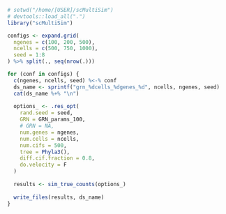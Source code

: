 ```r
# setwd("/home/[USER]/scMultiSim")
# devtools::load_all(".")
library("scMultiSim")
```

```r
configs <- expand.grid(
  ngenes = c(100, 200, 500),
  ncells = c(500, 750, 1000),
  seed = 1:8
) %>% split(., seq(nrow(.)))

for (conf in configs) {
  c(ngenes, ncells, seed) %<-% conf
  ds_name <- sprintf("grn_%dcells_%dgenes_%d", ncells, ngenes, seed)
  cat(ds_name %+% "\n")
  
  options_ <- .res_opt(
    rand.seed = seed,
    GRN = GRN_params_100,
    # GRN = NA,
    num.genes = ngenes,
    num.cells = ncells,
    num.cifs = 500,
    tree = Phyla3(),
    diff.cif.fraction = 0.8,
    do.velocity = F
  )
  
  results <- sim_true_counts(options_)
  
  write_files(results, ds_name)
}
```